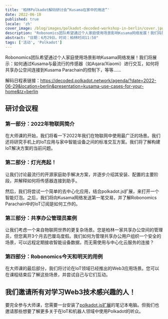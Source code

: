 ```yaml
---
title: '柏林Polkadot解码研讨会“Kusama在家中的用途”'
date: 2022-06-10
published: true
locale: 'zh'
cover_image: /blog/images/polkadot-decoded-workshop-in-berlin/cover.jpg
description: "Robonomics团队希望通过个人家庭使用场景影响Kusama网络发展！我们将展示：如何通过Kusama与最流行的传感器（如Aqara/Xiaomi）进行交互，如何将共享办公空间连接到Kusama Parachain的控制下，等等……"
abstract: "日期：6月29日。时间：柏林时间11:50"
tags: ['活动', 'Polkadot']
---
```


Robonomics团队希望通过个人家庭使用场景影响Kusama网络发展！我们将展示：如何通过Kusama与最流行的传感器（如Aqara/Xiaomi）进行交互，如何将共享办公空间连接到Kusama Parachain的控制下，等等……

解码日程表链接：https://decoded.polkadot.network/agenda/?date=2022-06-29&location=berlin&presentation=kusama-use-cases-for-your-home&tz=berlin

## 研讨会议程

### 第一部分：2022年物联网简介

在大师课的开始，我们将看一下2022年我们在物联网中使用最广泛的场景。我们还将研究手机上的IoT应用与家中智能设备之间的标准交互方案。我们将了解构建IoT解决方案的当前问题。

### 第二部分：灯光亮起！

让我们讨论最流行的开源家庭助手解决方案，并逐步介绍其安装、配置的主要阶段，并解释如何将传感器连接到助手。

然后，我们将尝试一个简单的去中心化应用，结合polkadot.js扩展，来打开一个智能灯泡。之后，我们将向Kusama网络发送第一笔交易，并了解Robonomics Parachain中的IoT订阅是如何工作的。

### 第三部分：共享办公管理员案例

让我们考虑一个来自物联网世界的更复杂场景。您是柏林一家共享办公空间的管理员，但您离开3个月去巴厘岛度假。我们如何为管理共享办公用户组织一个安全的场景，可以远程定期接收智能设备数据，而无需使用与中心化云服务的连接？

### 第四部分：Robonomics今天和明天的用例

在大师课的最后部分，我们将讨论在IoT领域已经推出的Web3应用场景。您可以在课程结束后了解这些场景，并尝试自己与它们互动。

## 我们邀请所有对学习Web3技术感兴趣的人！

要完全参与大师课，您需要一台安装了[polkadot.js扩展](https://polkadot.js.org/extension/)的笔记本电脑。但我们也邀请那些想要了解更多关于在IoT和机器人领域中使用Polkadot的听众。